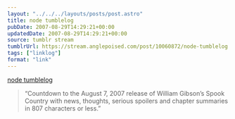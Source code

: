 ```yaml
---
layout: "../../../layouts/posts/post.astro"
title: node tumblelog
pubDate: 2007-08-29T14:29:21+00:00
updatedDate: 2007-08-29T14:29:21+00:00
source: tumblr stream
tumblrUrl: https://stream.anglepoised.com/post/10060872/node-tumblelog
tags: ["linklog"]
format: "link"
---
```


[node tumblelog][1]

> &ldquo;Countdown to the August 7, 2007 release of William Gibson&rsquo;s Spook Country with news, thoughts, serious spoilers and chapter summaries in 807 characters or less.&rdquo;

[1]: http://node.tumblr.com/
